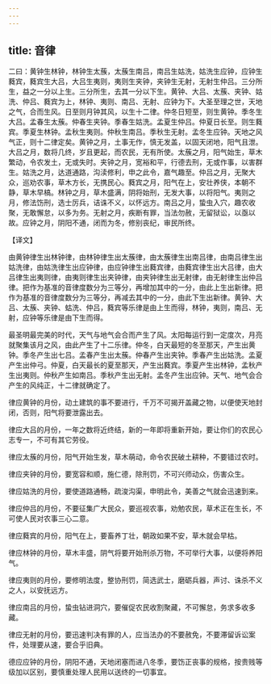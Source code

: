 ```yaml
---
---
---
```

title: 音律
---



二曰：黄钟生林钟，林钟生太蔟，太蔟生南吕，南吕生姑洗，姑洗生应钟，应钟生蕤宾，蕤宾生大吕，大吕生夷则，夷则生夹钟，夹钟生无射，无射生仲吕。三分所生，益之一分以上生。三分所生，去其一分以下生。黄钟、大吕、太蔟、夹钟、姑洗、仲吕、蕤宾为上，林钟、夷则、南吕、无射、应钟为下。大圣至理之世，天地之气，合而生风。日至则月钟其风，以生十二律。仲冬日短至，则生黄钟。季冬生大吕。孟春生太蔟。仲春生夹钟。季春生姑洗。孟夏生仲吕。仲夏日长至。则生蕤宾。季夏生林钟。孟秋生夷则。仲秋生南吕。季秋生无射。孟冬生应钟。天地之风气正，则十二律定矣。黄钟之月，土事无作，慎无发盖，以固天闭地，阳气且泄。大吕之月，数将几终，岁且更起，而农民，无有所使。太蔟之月，阳气始生，草木繁动，令农发土，无或失时。夹钟之月，宽裕和平，行德去刑，无或作事，以害群生。姑洗之月，达道通路，沟渎修利，申之此令，嘉气趣至。仲吕之月，无聚大众，巡劝农事，草木方长，无携民心。蕤宾之月，阳气在上，安壮养侠，本朝不静，草木早槁。林钟之月，草木盛满，阴将始刑，无发大事，以将阳气。夷则之月，修法饬刑，选士厉兵，诘诛不义，以怀远方。南吕之月，蛰虫入穴，趣农收聚，无敢懈怠，以多为务。无射之月，疾断有罪，当法勿赦，无留狱讼，以亟以故。应钟之月，阴阳不通，闭而为冬，修别丧纪，审民所终。

【译文】

由黄钟律生出林钟律，由林钟律生出太蔟律，由太蔟律生出南吕律，由南吕律生出姑洗律，由姑洗律生出应钟律，由应钟律生出蕤宾律，由蕤宾律生出大吕律，由大吕律生出夷则律，由夷则律生出夹钟律，由夹钟律生出无射律，由无射律生出仲吕律。把作为基准的音律度数分为三等分，再增加其中的一分，由此上生出新律。把作为基准的音律度数分为三等分，再减去其中的一分，由此下生出新律。黄钟、大吕、太蔟、夹钟、蛄洗、仲吕，蕤宾等乐律是由上生而得，林钟，夷则，南吕、无射，应钟等乐律是由下生而得。

最圣明最完美的时代，天气与地气会合而产生了风。太阳每运行到一定度次，月亮就聚集该月之风，由此产生了十二乐律。仲冬，白天最短的冬至那天，产生出黄钟。季冬产生出七吕。孟春产生出太蔟。仲春产生出夹钟。季春产生出姑洗。孟夏产生出仲弓。仲夏，白天最长的夏至那天，产生出蕤宾。季夏产生出林钟，孟秋产生出夷则。仲秋产生如南吕。季秋产生出无射。孟冬产生出应钟。天气、地气会合产生的风纯正，十二律就确定了。

律应黄钟的月份，动土建筑的事不要进行，千万不可揭开盖藏之物，以便使天地封闭，否则，阳气将要泄露出去。

律应大吕的月份，一年之数将近终结，新的一年即将重新开始，要让你们的农民心志专一，不可有其它劳役。

律应太蔟的月份，阳气开始生发，草木萌动，命令农民破土耕种，不要错过农时。

律应夹钟的月份，要宽容和顺，施仁德，除刑罚，不可兴师动众，伤害众生。

律应姑洗的月份，要使道路通畅，疏浚沟渠，申明此令，美善之气就会迅速到来。

律应仲吕的月份，不要征集广大民众，要巡视农事，劝勉农民，草术正在生长，不可使人民对农事三心二意。

律应蕤宾的月份，阳气在上，要畜养丁壮，朝政如果不安，草木就会早枯。

律应林钟的月份，草木丰盛，阴气将要开始刑杀万物，不可举行大事，以便将养阳气。

律应夷则的月份，要修明法度，整协刑罚，简选武士，磨砺兵器，声讨、诛杀不义之人，以安抚远方。

律应南吕的月份，蛰虫钻进洞穴，要催促农民收割聚藏，不可懈怠，务求多收多藏。

律应无射的月份，要迅速判决有罪的人，应当法办的不要赦免，不要滞留诉讼案件，处理要从速，要合乎旧典。

德应应钟的月份，阴阳不通，天地闭塞而进八冬季，要饬正丧事的规格，按贵贱等级加以区别，要慎重处理人民用以送终的一切事宜。